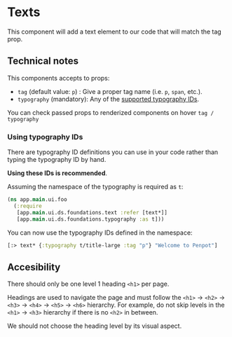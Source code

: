 
<Meta of={TextStories} />

# Texts
This component will add a text element to our code that will match the tag prop.

## Technical notes

This components accepts to props:

- `tag` (default value: `p`) : Give a proper tag name (i.e. `p`, `span`, etc.). 
- `typography` (mandatory): Any of the [supported typography IDs](?path=/docs/foundations-typography--docs).

You can check passed props to renderized components on hover `tag / typography`


### Using typography IDs

There are typography ID definitions you can use in your code rather than typing the
typography ID by hand.

**Using these IDs is recommended**.

Assuming the namespace of the typography is required as `t`:

```clj
(ns app.main.ui.foo
  (:require
   [app.main.ui.ds.foundations.text :refer [text*]]
   [app.main.ui.ds.foundations.typography :as t]))
```

You can now use the typography IDs defined in the namespace:

```clj
[:> text* {:typography t/title-large :tag "p"} "Welcome to Penpot"]
```

## Accesibility

There should only be one level 1 heading `<h1>` per page.

Headings are used to navigate the page and must follow the `<h1>` -> `<h2>` -> `<h3>` -> `<h4>` -> `<h5>` ->  `<h6>` hierarchy.
For example, do not skip levels in the `<h1>` -> `<h3>` hierarchy if there is no `<h2>` in between.

We should not choose the heading level by its visual aspect.

